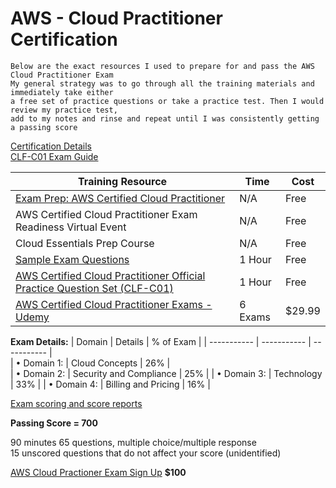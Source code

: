 # AWS - Cloud Practitioner Certification

```
Below are the exact resources I used to prepare for and pass the AWS Cloud Practitioner Exam
My general strategy was to go through all the training materials and immediately take either 
a free set of practice questions or take a practice test. Then I would review my practice test,
add to my notes and rinse and repeat until I was consistently getting a passing score
```

[Certification Details](https://aws.amazon.com/certification/certified-cloud-practitioner/)  
[CLF-C01 Exam Guide](https://d1.awsstatic.com/training-and-certification/docs-cloud-practitioner/AWS-Certified-Cloud-Practitioner_Exam-Guide.pdf)

| Training Resource | Time |	Cost |
| ----------- | ----------- | ----------- | 
| [Exam Prep: AWS Certified Cloud Practitioner](https://explore.skillbuilder.aws/learn/course/external/view/elearning/9449/exam-prep-aws-certified-cloud-practitioner-foundations) | N/A | Free | 
| AWS Certified Cloud Practitioner Exam Readiness Virtual Event| N/A | Free |	
| Cloud Essentials Prep Course | N/A | Free |
| [Sample Exam Questions](https://d1.awsstatic.com/training-and-certification/docs-cloud-practitioner/AWS-Certified-Cloud-Practitioner_Sample-Questions.pdf) | 1 Hour | Free |
| [AWS Certified Cloud Practitioner Official Practice Question Set (CLF-C01)](https://explore.skillbuilder.aws/learn/course/external/view/elearning/12483/aws-certified-cloud-practitioner-practice-question-set-clf-c01-english) | 1 Hour | Free | 
| [AWS Certified Cloud Practitioner Exams - Udemy](https://www.udemy.com/course/aws-certified-cloud-practitioner-practice-test/) | 6 Exams | $29.99 |

**Exam Details:**
| Domain | Details | % of Exam |
| ----------- | ----------- | ----------- | 		
| • Domain 1: |  Cloud Concepts | 26% |		
| • Domain 2: | Security and Compliance | 25% | 
| • Domain 3: | Technology | 33% |
| • Domain 4: | Billing and Pricing | 16% |  

[Exam scoring and score reports](https://learn.microsoft.com/en-us/certifications/exam-scoring-reports)  	

**Passing Score = 700**		

90 minutes 
65 questions, multiple choice/multiple response  
15 unscored questions that do not affect your score (unidentified)  

[AWS Cloud Practioner Exam Sign Up](https://www.aws.training/certification?src=practitioner)	**$100**